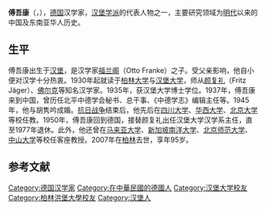 '''傅吾康'''（{{lang-de|Wolfgang Franke}}，{{bd|1912年|7月24日|2007年|9月6日}}），[[德国|德国]]汉学家，[[汉堡学派|汉堡学派]]的代表人物之一，主要研究领域为[[明代|明代]]以来的中国及东南亚华人历史。

==生平==
傅吾康出生于[[汉堡|汉堡]]，是汉学家[[福兰阁|福兰阁]]（Otto Franke）之子。受父亲影响，他自小便对汉学十分热衷。1930年起就读于[[柏林大学|柏林大学]]与[[汉堡大学|汉堡大学]]，师从[[颜复礼|颜复礼]]（Fritz Jäger）、[[佛尔克|佛尔克]]等知名汉学家。1935年，获汉堡大学博士学位。1937年，傅吾康来到中国，曾历任北平中德学会秘书、总干事、《中德学志》编辑主任等。1945年，他与胡隽吟成婚。[[抗日战争|抗日战争]]结束后，他先后在[[四川大学|四川大学]]、[[华西大学|华西大学]]、[[北京大学|北京大学]]等校任教。1950年，傅吾康回到德国，接替颜复礼出任汉堡大学汉学系主任，直至1977年退休。此外，他还曾在[[马来亚大学|马来亚大学]]、[[新加坡南洋大学|新加坡南洋大学]]、[[北京师范大学|北京师范大学]]、[[中山大学|中山大学]]等校任客座教授。2007年在[[柏林|柏林]]去世，享年95岁。{{r|nus}}{{r|chinanews}}

== 参考文献 ==
{{reflist|refs=
<ref name=nus>{{cite web|url=http://www.lib.nus.edu.sg/chz/chineseoverseas/oc_fwk.htm|title=傅吾康|publisher=新加坡国立大学海外华人研究|accessdate=2016-09-21|archive-date=2020-01-28|archive-url=https://web.archive.org/web/20200128062250/http://www.lib.nus.edu.sg/chz/chineseoverseas/oc_fwk.htm|dead-url=no}}</ref>
<ref name=chinanews>{{cite web|url=http://www.chinanews.com/cul/2012/11-27/4360438.shtml|title=“为中国着迷”的傅吾康:与胡隽吟结百年之好|date=2012-11-27|publisher=中国新闻网|accessdate=2016-09-21|archive-date=2019-06-06|archive-url=https://web.archive.org/web/20190606051155/http://www.chinanews.com/cul/2012/11-27/4360438.shtml|dead-url=no}}</ref>
}}

{{Authority control}}

{{DEFAULTSORT:Franke, Wolfgang}}
[[Category:德国汉学家|Category:德国汉学家]]
[[Category:在中華民國的德國人|Category:在中華民國的德國人]]
[[Category:汉堡大学校友|Category:汉堡大学校友]]
[[Category:柏林洪堡大學校友|Category:柏林洪堡大學校友]]
[[Category:汉堡人|Category:汉堡人]]